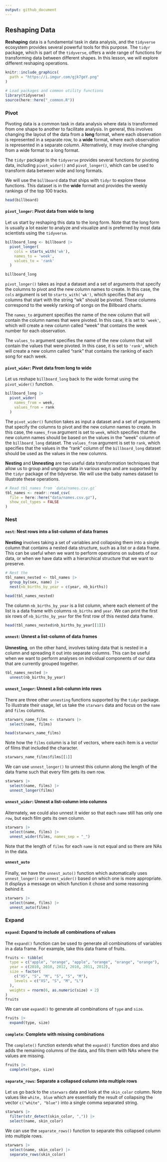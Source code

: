 ```yaml
---
output: github_document
---
```

## Reshaping Data

__Reshaping__ data is a fundamental task in data analysis, and the `tidyverse` ecosystem provides several powerful tools for this purpose. The `tidyr` package, which is part of the `tidyverse`, offers a wide range of functions for transforming data between different shapes. In this lesson, we will explore different reshaping operations.

```r
knitr::include_graphics(
  path = "https://i.imgur.com/gjk7geY.png"
)
```



```r
# Load packages and common utility functions
library(tidyverse)
source(here::here("_common.R"))
```

### Pivot

Pivoting data is a common task in data analysis where data is transformed from one shape to another to facilitate analysis. In general, this involves changing the layout of the data from a __long__ format, where each observation is represented in a separate row, to a __wide__ format, where each observation is represented in a separate column. Alternatively, it may involve changing from a wide format to a long format. 

The `tidyr` package in the `tidyverse` provides several functions for pivoting data, including `pivot_wider()` and `pivot_longer()`, which can be used to transform data between wide and long formats.

We will use the `billboard` data that ships with `tidyr` to explore these functions. This dataset is in the __wide__ format and provides the weekly rankings of the top 100 tracks.

```r
head(billboard)
```

#### `pivot_longer`: Pivot data from wide to long

Let us start by reshaping this data to the long form. Note that the long form is usually a lot easier to analyze and visualize and is preferred by most data scientists using the `tidyverse`.

```r
billboard_long <- billboard |> 
  pivot_longer(
    cols = starts_with('wk'),
    names_to = 'week',
    values_to = 'rank'
  )

billboard_long
```

`pivot_longer()` takes as input a dataset and a set of arguments that specify the columns to pivot and the new column names to create. In this case, the `cols` argument is set to `starts_with('wk')`, which specifies that any columns that start with the string "wk" should be pivoted. These columns correspond to the weekly ranking of songs on the Billboard charts.

The `names_to` argument specifies the name of the new column that will contain the column names that were pivoted. In this case, it is set to `'week'`, which will create a new column called "week" that contains the week number for each observation.

The `values_to` argument specifies the name of the new column that will contain the values that were pivoted. In this case, it is set to `'rank'`, which will create a new column called "rank" that contains the ranking of each song for each week.


#### `pivot_wider`: Pivot data from long to wide

Let us reshape `billboard_long` back to the wide format using the `pivot_wider()` function.

```r
billboard_long |> 
  pivot_wider(
    names_from = week,
    values_from = rank
  )
```

The `pivot_wider()` function takes as input a dataset and a set of arguments that specify the columns to pivot and the new column names to create. In this case, the `names_from` argument is set to `week`, which specifies that the new column names should be based on the values in the "week" column of the `billboard_long` dataset. The `values_from` argument is set to `rank`, which specifies that the values in the "rank" column of the `billboard_long` dataset should be used as the values in the new columns.


__Nesting__ and __Unnesting__ are two useful data transformation techniques that allow us to group and ungroup data in various ways and are supported by the `tidyr` package of the tidyverse. We will use the baby names dataset to illustrate these operations.

```r
# Read tbl_names from `data/names.csv.gz`
tbl_names <- readr::read_csv(
  file = here::here("data/names.csv.gz"),
  show_col_types = FALSE
)
```

### Nest

#### `nest`: Nest rows into a list-column of data frames

 __Nesting__ involves taking a set of variables and collapsing them into a single column that contains a nested data structure, such as a list or a data frame. This can be useful when we want to perform operations on subsets of our data, or when we have data with a hierarchical structure that we want to preserve.

```r
# Nest the
tbl_names_nested <- tbl_names |> 
  group_by(sex, name) |> 
  nest(nb_births_by_year = c(year, nb_births))

head(tbl_names_nested)
```

The column `nb_births_by_year` is a list column, where each element of the list is a data frame with columns `nb_births` and `year`. We can print the first six rows of `nb_births_by_year` for the first row of this nested data frame.

```r
head(tbl_names_nested$nb_births_by_year[[1]])
```

#### `unnest`: Unnest a list-column of data frames

__Unnesting__, on the other hand, involves taking data that is nested in a column and spreading it out into separate columns. This can be useful when we want to perform analyses on individual components of our data that are currently grouped together. 

```r
tbl_names_nested |> 
  unnest(nb_births_by_year)
```

#### `unnest_longer`: Unnest a list-column into rows

There are three other `unnesting` functions supported by the `tidyr` package. To illustrate their usage, let us take the `starwars` data and focus on the `name` and `films` columns.

```r
starwars_name_films <- starwars |> 
  select(name, films)

head(starwars_name_films)
```
Note how the `films` column is a list of vectors, where each item is a vector of films that included the character.
 
```r
starwars_name_films$films[[1]]
```

We can use `unnest_longer()` to unnest this column along the length of the data frame such that every film gets its own row.

```r
starwars |> 
  select(name, films) |> 
  unnest_longer(films)
```
#### `unnest_wider`: Unnest a list-column into columns

Alternately, we could also unnest it wider so that each `name` still has only one `row`, but each film gets its own column.

```r
starwars |> 
  select(name, films) |> 
  unnest_wider(films, names_sep = "_")
```

Note that the length of `films` for each `name` is not equal and so there are NAs in the data.

#### `unnest_auto`

Finally, we have the `unnest_auto()` function which automatically uses `unnest_longer()` or `unnest_wider()` based on which one is more appropriate. It displays a message on which function it chose and some reasoning behind it.

```r
starwars |> 
  select(name, films) |> 
  unnest_auto(films)
```

### Expand

#### `expand`: Expand to include all combinations of values

The `expand()` function can be used to generate all combinations of variables in a data frame. For example, take this data frame of fruits.

```r
fruits <- tibble(
  type = c("apple", "orange", "apple", "orange", "orange", "orange"),
  year = c(2010, 2010, 2012, 2010, 2011, 2012),
  size = factor(
    c("XS", "S", "M", "S", "S", "M"),
    levels = c("XS", "S", "M", "L")
  ),
  weights = rnorm(6, as.numeric(size) + 2)
)
fruits
```

We can use `expand()` to generate all combinations of `type` and `size`.

```r
fruits |> 
  expand(type, size)
```
#### `complete`: Complete with missing combinations

The `complete()` function extends what the `expand()` function does and also adds the remaining columns of the data, and fills them with NAs where the values are missing.

```r
fruits |> 
  complete(type, size)
```

#### `separate_rows`: Separate a collapsed column into multiple rows

Let us go back to the `starwars` data and look at the `skin_color` column. Note values like `white, blue` which are essentially the result of collapsing the vector `c("white", "blue")` into a single comma separated string.

```r
starwars |> 
  filter(str_detect(skin_color, ",")) |> 
  select(name, skin_color)
```

We can use the `separate_rows()` function to separate this collapsed column into multiple rows.

```r
starwars |> 
  select(name, skin_color) |> 
  separate_rows(skin_color)
```

